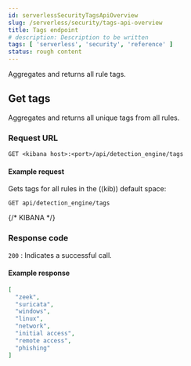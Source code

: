 ```yaml
---
id: serverlessSecurityTagsApiOverview
slug: /serverless/security/tags-api-overview
title: Tags endpoint
# description: Description to be written
tags: [ 'serverless', 'security', 'reference' ]
status: rough content
---
```



<RoughContent />

<div id="tags-api-overview"></div>

Aggregates and returns all rule tags.

## Get tags

Aggregates and returns all unique tags from all rules.

### Request URL

`GET <kibana host>:<port>/api/detection_engine/tags`

#### Example request

Gets tags for all rules in the ((kib)) default space:

```console
GET api/detection_engine/tags
```
{/* KIBANA */}

### Response code

`200` 
    : Indicates a successful call.

#### Example response

```json
[
  "zeek",
  "suricata",
  "windows",
  "linux",
  "network",
  "initial access",
  "remote access",
  "phishing"
]
```
